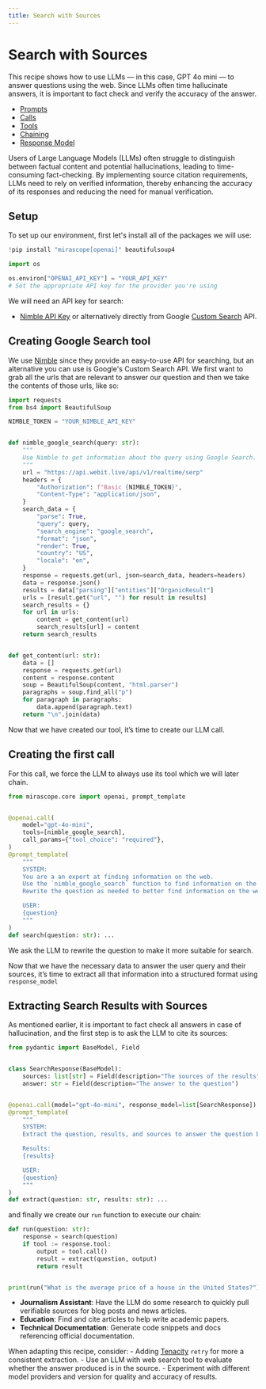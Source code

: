 ```yaml
---
title: Search with Sources
---
```


# Search with Sources

This recipe shows how to use LLMs — in this case, GPT 4o mini — to answer questions using the web. Since LLMs often time hallucinate answers, it is important to fact check and verify the accuracy of the answer.

<Info title="Mirascope Concepts Used">
<ul>
<li><a href="../../../learn/prompts/">Prompts</a></li>
<li><a href="../../../learn/calls/">Calls</a></li>
<li><a href="../../../learn/tools/">Tools</a></li>
<li><a href="../../../learn/chaining/">Chaining</a></li>
<li><a href="../../../learn/response_models/">Response Model</a></li>
</ul>
</Info>

<Note title="Background">
<p>
Users of Large Language Models (LLMs) often struggle to distinguish between factual content and potential hallucinations, leading to time-consuming fact-checking. By implementing source citation requirements, LLMs need to rely on verified information, thereby enhancing the accuracy of its responses and reducing the need for manual verification.
</p>
</Note>

## Setup

To set up our environment, first let's install all of the packages we will use:


```python
!pip install "mirascope[openai]" beautifulsoup4
```


```python
import os

os.environ["OPENAI_API_KEY"] = "YOUR_API_KEY"
# Set the appropriate API key for the provider you're using
```


We will need an API key for search:

- [Nimble API Key](https://nimbleway.com/) or alternatively directly from Google [Custom Search](https://developers.google.com/custom-search/v1/introduction/) API.

## Creating Google Search tool

We use [Nimble](https://nimbleway.com/) since they provide an easy-to-use API for searching, but an alternative you can use is Google's Custom Search API. We first want to grab all the urls that are relevant to answer our question and then we take the contents of those urls, like so:


```python
import requests
from bs4 import BeautifulSoup

NIMBLE_TOKEN = "YOUR_NIMBLE_API_KEY"


def nimble_google_search(query: str):
    """
    Use Nimble to get information about the query using Google Search.
    """
    url = "https://api.webit.live/api/v1/realtime/serp"
    headers = {
        "Authorization": f"Basic {NIMBLE_TOKEN}",
        "Content-Type": "application/json",
    }
    search_data = {
        "parse": True,
        "query": query,
        "search_engine": "google_search",
        "format": "json",
        "render": True,
        "country": "US",
        "locale": "en",
    }
    response = requests.get(url, json=search_data, headers=headers)
    data = response.json()
    results = data["parsing"]["entities"]["OrganicResult"]
    urls = [result.get("url", "") for result in results]
    search_results = {}
    for url in urls:
        content = get_content(url)
        search_results[url] = content
    return search_results


def get_content(url: str):
    data = []
    response = requests.get(url)
    content = response.content
    soup = BeautifulSoup(content, "html.parser")
    paragraphs = soup.find_all("p")
    for paragraph in paragraphs:
        data.append(paragraph.text)
    return "\n".join(data)
```


Now that we have created our tool, it’s time to create our LLM call.

## Creating the first call

For this call, we force the LLM to always use its tool which we will later chain.



```python
from mirascope.core import openai, prompt_template


@openai.call(
    model="gpt-4o-mini",
    tools=[nimble_google_search],
    call_params={"tool_choice": "required"},
)
@prompt_template(
    """
    SYSTEM:
    You are a an expert at finding information on the web.
    Use the `nimble_google_search` function to find information on the web.
    Rewrite the question as needed to better find information on the web.

    USER:
    {question}
    """
)
def search(question: str): ...
```


We ask the LLM to rewrite the question to make it more suitable for search.

Now that we have the necessary data to answer the user query and their sources, it’s time to extract all that information into a structured format using `response_model`

## Extracting Search Results with Sources

As mentioned earlier, it is important to fact check all answers in case of hallucination, and the first step is to ask the LLM to cite its sources:



```python
from pydantic import BaseModel, Field


class SearchResponse(BaseModel):
    sources: list[str] = Field(description="The sources of the results")
    answer: str = Field(description="The answer to the question")


@openai.call(model="gpt-4o-mini", response_model=list[SearchResponse])
@prompt_template(
    """
    SYSTEM:
    Extract the question, results, and sources to answer the question based on the results.

    Results:
    {results}

    USER:
    {question}
    """
)
def extract(question: str, results: str): ...
```


and finally we create our `run` function to execute our chain:



```python
def run(question: str):
    response = search(question)
    if tool := response.tool:
        output = tool.call()
        result = extract(question, output)
        return result


print(run("What is the average price of a house in the United States?"))
```

<Info title="Additional Real-World Applications">
<ul>
<li><b>Journalism Assistant</b>: Have the LLM do some research to quickly pull verifiable sources for blog posts and news articles.</li>
<li><b>Education</b>: Find and cite articles to help write academic papers.</li>
<li><b>Technical Documentation</b>: Generate code snippets and docs referencing official documentation.</li>
</ul>
</Info>

When adapting this recipe, consider:
    - Adding [Tenacity](https://tenacity.readthedocs.io/en/latest/) `retry` for more a consistent extraction.
    - Use an LLM with web search tool to evaluate whether the answer produced is in the source.
    - Experiment with different model providers and version for quality and accuracy of results.

